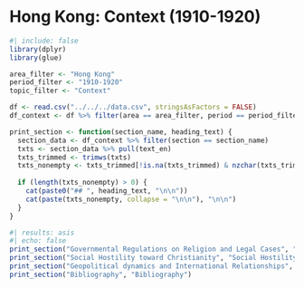 # Hong Kong: Context (1910-1920)

```{r}
#| include: false
library(dplyr)
library(glue)

area_filter <- "Hong Kong"
period_filter <- "1910-1920"
topic_filter <- "Context"

df <- read.csv("../../../data.csv", stringsAsFactors = FALSE)
df_context <- df %>% filter(area == area_filter, period == period_filter, topic == topic_filter)

print_section <- function(section_name, heading_text) {
  section_data <- df_context %>% filter(section == section_name)
  txts <- section_data %>% pull(text_en)
  txts_trimmed <- trimws(txts)
  txts_nonempty <- txts_trimmed[!is.na(txts_trimmed) & nzchar(txts_trimmed)]
  
  if (length(txts_nonempty) > 0) {
    cat(paste0("## ", heading_text, "\n\n"))
    cat(paste(txts_nonempty, collapse = "\n\n"), "\n\n")
  }
}
```

```{r}
#| results: asis
#| echo: false
print_section("Governmental Regulations on Religion and Legal Cases", "Governmental Regulations on Religion and Legal Cases")
print_section("Social Hostility toward Christianity", "Social Hostility toward Christianity")
print_section("Geopolitical dynamics and International Relationships", "Geopolitical Dynamics and International Relationships")
print_section("Bibliography", "Bibliography")
```